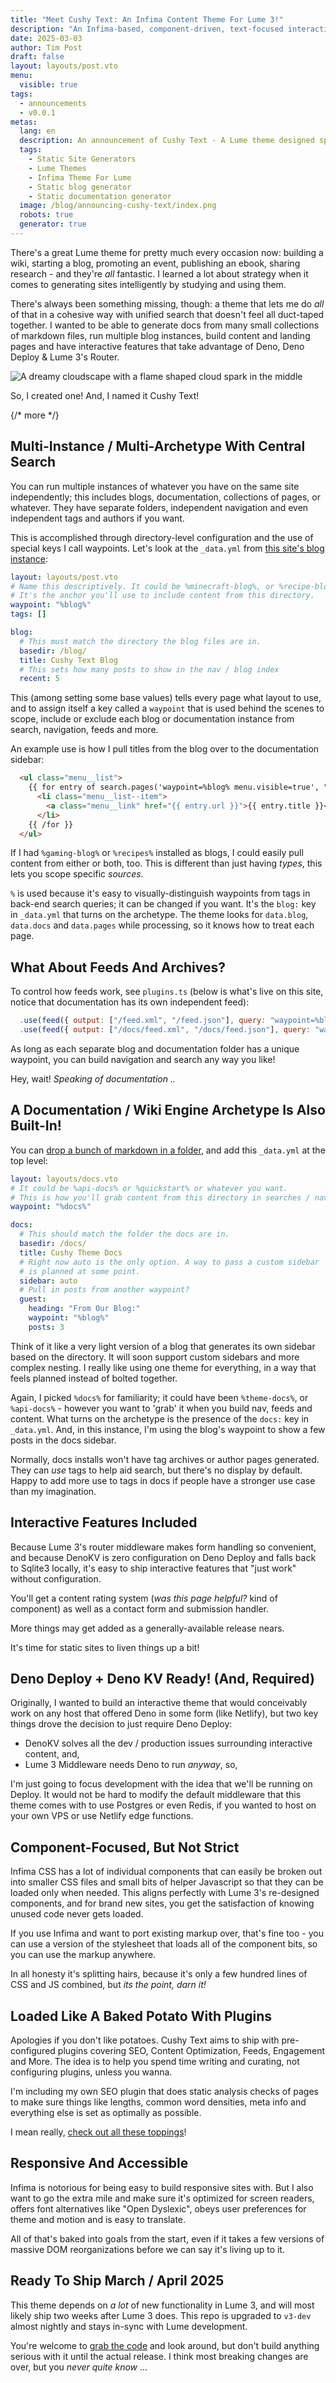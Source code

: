 ```yaml
---
title: "Meet Cushy Text: An Infima Content Theme For Lume 3!"
description: "An Infima-based, component-driven, text-focused interactive and accessible theme for Lume 3+"
date: 2025-03-03
author: Tim Post
draft: false
layout: layouts/post.vto
menu:
  visible: true
tags:
  - announcements
  - v0.0.1
metas:
  lang: en
  description: An announcement of Cushy Text - A Lume theme designed specifically to suit the needs of content-rich websites.
  tags:
    - Static Site Generators
    - Lume Themes
    - Infima Theme For Lume
    - Static blog generator
    - Static documentation generator
  image: /blog/announcing-cushy-text/index.png
  robots: true
  generator: true
---
```


There's a great Lume theme for pretty much every occasion now: building a wiki, starting 
a blog, promoting an event, publishing an ebook, sharing research - and  they're _all_ 
fantastic. I learned a lot about strategy when it comes to generating sites intelligently
by studying and using them.

There's always been something missing, though: a theme that lets me do _all_ of that in 
a cohesive way with unified search that doesn't feel all duct-taped together. I wanted
to be able to generate docs from many small collections of markdown files, run multiple
blog instances, build content and landing pages and have interactive features that take 
advantage of Deno, Deno Deploy & Lume 3's Router.

<img class="blog_image" 
  src="/uploads/announcing-cushy-text.jpg" 
  alt="A dreamy cloudscape with a flame shaped cloud spark in the middle" 
  title="A Dreamy Text Template For Lume 3" />

So, I created one! And, I named it Cushy Text!

{/* more */}

## Multi-Instance / Multi-Archetype With Central Search

You can run multiple instances of whatever you have on the same site independently; this 
includes blogs, documentation, collections of pages, or whatever. They have separate 
folders, independent navigation and even independent tags and authors if you want.

This is accomplished through directory-level configuration and the use of special keys 
I call waypoints. Let's look at the `_data.yml` from [this site's blog instance](/blog/):

```yml
layout: layouts/post.vto
# Name this descriptively. It could be %minecraft-blog%, or %recipe-blog%.
# It's the anchor you'll use to include content from this directory.
waypoint: "%blog%"
tags: []

blog:
  # This must match the directory the blog files are in.
  basedir: /blog/
  title: Cushy Text Blog
  # This sets how many posts to show in the nav / blog index
  recent: 5
```

This (among setting some base values) tells every page what layout to use, and 
to assign itself a key called a `waypoint` that is used behind the scenes to 
scope, include or exclude each blog or documentation instance from search,
navigation, feeds and more. 

An example use is how I pull titles from the blog over to the documentation 
sidebar:

```html
  <ul class="menu__list">
    {{ for entry of search.pages('waypoint=%blog% menu.visible=true', "date=desc", 3) }}
      <li class="menu__list--item">
        <a class="menu__link" href="{{ entry.url }}">{{ entry.title }}</a>
      </li>
    {{ /for }}
  </ul>
```

If I had `%gaming-blog%` or `%recipes%` installed as blogs, I could easily pull
content from either or both, too. This is different than just having _types_, this
lets you scope specific _sources_.

`%` is used because it's easy to visually-distinguish waypoints from tags in back-end 
search queries; it can be changed if you want. It's the `blog:` key in `_data.yml` that 
turns on the archetype. The theme looks for `data.blog`, `data.docs` and `data.pages` 
while processing, so it knows how to treat each page.

## What About Feeds And Archives?

To control how feeds work, see `plugins.ts` (below is what's live on this site, notice
that documentation has its own independent feed):

```js
  .use(feed({ output: ["/feed.xml", "/feed.json"], query: "waypoint=%blog%" }))
  .use(feed({ output: ["/docs/feed.xml", "/docs/feed.json"], query: "waypoint=%docs%" }))
```

As long as each separate blog and documentation folder has a unique waypoint,
you can build navigation and search any way you like!

Hey, wait! _Speaking of documentation .._

## A Documentation / Wiki Engine Archetype Is Also Built-In!

You can [drop a bunch of markdown in a folder](/docs/), and add this `_data.yml` at the 
top level:

```yml
layout: layouts/docs.vto
# It could be %api-docs% or %quickstart% or whatever you want.
# This is how you'll grab content from this directory in searches / nav
waypoint: "%docs%"

docs:
  # This should match the folder the docs are in.
  basedir: /docs/
  title: Cushy Theme Docs
  # Right now auto is the only option. A way to pass a custom sidebar
  # is planned at some point.
  sidebar: auto
  # Pull in posts from another waypoint?
  guest:
    heading: "From Our Blog:"
    waypoint: "%blog%"
    posts: 3
```

Think of it like a very light version of a blog that generates its own sidebar based on 
the directory. It will soon support custom sidebars and more complex nesting. I really
like using one theme for everything, in a way that feels planned instead of bolted together.

Again, I picked `%docs%` for familiarity; it could have been `%theme-docs%`, or 
`%api-docs%` - however you want to 'grab' it when you build nav, feeds and content. What 
turns on the archetype is the presence of the `docs:` key in `_data.yml`. And, in this
instance, I'm using the blog's waypoint to show a few posts in the docs sidebar.

Normally, docs installs won't have tag archives or author pages generated. They can _use_ 
tags to help aid search, but there's no display by default. Happy to add more use to tags
in docs if people have a stronger use case than my imagination.

## Interactive Features Included

Because Lume 3's router middleware makes form handling so convenient, and because DenoKV
is zero configuration on Deno Deploy and falls back to Sqlite3 locally, it's easy to ship
interactive features that "just work" without configuration.

You'll get a content rating system (_was this page helpful?_ kind of component) as well
as a contact form and submission handler.

More things may get added as a generally-available release nears.

It's time for static sites to liven things up a bit!

## Deno Deploy + Deno KV Ready! (And, Required)

Originally, I wanted to build an interactive theme that would conceivably work on any
host that offered Deno in some form (like Netlify), but two key things drove the decision
to just require Deno Deploy:

 - DenoKV solves all the dev / production issues surrounding interactive content, and, 
 - Lume 3 Middleware needs Deno to run _anyway_, so, 

I'm just going to focus development with the idea that we'll be running on Deploy. It would
not be hard to modify the default middleware that this theme comes with to use Postgres 
or even Redis, if you wanted to host on your own VPS or use Netlify edge functions.

## Component-Focused, But Not Strict 

Infima CSS has a lot of individual components that can easily be broken out into smaller
CSS files and small bits of helper Javascript so that they can be loaded only when needed. 
This aligns perfectly with Lume 3's re-designed components, and for brand new sites, you
get the satisfaction of knowing unused code never gets loaded.

If you use Infima and want to port existing markup over, that's fine too - you can use a 
version of the stylesheet that loads all of the component bits, so you can use the markup
anywhere. 

In all honesty it's splitting hairs, because it's only a few hundred lines of CSS and JS
combined, but _its the point, darn it!_

## Loaded Like A Baked Potato With Plugins

Apologies if you don't like potatoes. Cushy Text aims to ship with pre-configured plugins 
covering SEO, Content Optimization, Feeds, Engagement and More. The idea is to help you 
spend time writing and curating, not configuring plugins, unless you wanna.

I'm including my own SEO plugin that does static analysis checks of pages to make sure
things like lengths, common word densities, meta info and everything else is set as 
optimally as possible.

I mean really, [check out all these toppings](/docs/#plugin-status)!

## Responsive And Accessible

Infima is notorious for being easy to build responsive sites with. But I also want to go 
the extra mile and make sure it's optimized for screen readers, offers font alternatives 
like "Open Dyslexic", obeys user preferences for theme and motion and is easy to translate.

All of that's baked into goals from the start, even if it takes a few versions of massive
DOM reorganizations before we can say it's living up to it.

## Ready To Ship March / April 2025

This theme depends on _a lot_ of new functionality in Lume 3, and will most likely ship 
two weeks after Lume 3 does. This repo is upgraded to `v3-dev` almost nightly and stays
in-sync with Lume development.

You're welcome to [grab the code](https://github.com/timthepost/cushytext) and look around, 
but don't build anything serious with it until the actual release. I think most breaking 
changes are over, but you _never quite know_ ...
